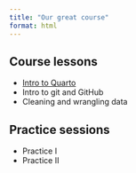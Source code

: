 ```yaml
---
title: "Our great course"
format: html
---
```


## Course lessons

- [Intro to Quarto](scripts/quarto-intro.html)
- Intro to git and GitHub
- Cleaning and wrangling data

## Practice sessions

- Practice I
- Practice II